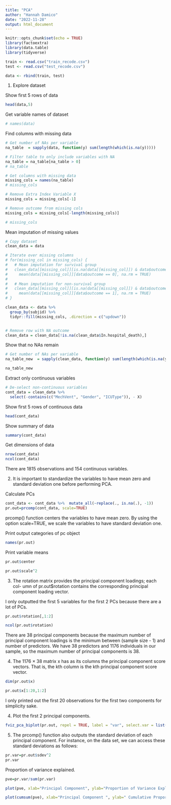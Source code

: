 ```yaml
---
title: "PCA"
author: "Hannah Damico"
date: "2022-11-28"
output: html_document
---
```


```r
knitr::opts_chunk$set(echo = TRUE)
library(factoextra)
library(data.table)
library(tidyverse)
```


```r
train <- read.csv("train_recode.csv")
test <- read.csv("test_recode.csv")

data <- rbind(train, test)
```




1. Explore dataset

Show first 5 rows of data
```r
head(data,5)
```

Get variable names of dataset
```r
# names(data)
```

Find columns with missing data
```r
# Get number of NAs per variable
na_table  = sapply(data, function(y) sum(length(which(is.na(y)))))

# Filter table to only include variables with NA
na_table = na_table[na_table > 0]
# na_table

# Get columns with missing data
missing_cols = names(na_table)
# missing_cols

# Remove Extra Index Variable X
missing_cols = missing_cols[-1]

# Remove outcome from missing cols
missing_cols = missing_cols[-length(missing_cols)]

# missing_cols
```

Mean imputation of missing values
```r
# Copy dataset
clean_data = data

# Iterate over missing columns
# for(missing_col in missing_cols) {
#   # Mean imputation for survival group
#   clean_data[[missing_col]][is.na(data[[missing_col]]) & data$outcome == 0] =
#     mean(data[[missing_col]][data$outcome == 0], na.rm = TRUE)
#   
#   # Mean imputation for non-survival group
#   clean_data[[missing_col]][is.na(data[[missing_col]]) & data$outcome == 1] =
#     mean(data[[missing_col]][data$outcome == 1], na.rm = TRUE)
# }

clean_data <- data %>% 
  group_by(subjid) %>% 
  tidyr::fill(missing_cols, .direction = c("updown"))


# Remove row with NA outcome
clean_data = clean_data[!is.na(clean_data$In.hospital_death),]
```

Show that no NAs remain
```r
# Get number of NAs per variable
na_table_new  = sapply(clean_data, function(y) sum(length(which(is.na(y)))))

na_table_new
```

Extract only continuous variables
```r
# De-select non-continuous variables
cont_data = clean_data %>% 
  select(-contains(c("MechVent", "Gender", "ICUType")), - X)
```

Show first 5 rows of continuous data
```r
head(cont_data)
```
Show summary of data
```r
summary(cont_data)
```
Get dimensions of data
```r
nrow(cont_data)
ncol(cont_data)
```
There are 1815 observations and 154 continuous variables.

2. It is important to standardize the variables to have mean zero and standard deviation one before performing PCA.

Calculate PCs
```r
cont_data <- cont_data %>%  mutate_all(~replace(., is.na(.), -1))
pr.out=prcomp(cont_data, scale=TRUE)
```

prcomp() function centers the variables to have mean zero. By using the option scale=TRUE, we scale the variables to have standard deviation one. 

Print output categories of pc object
```r
names(pr.out)
```
Print variable means
```r
pr.out$center

```

```r
pr.out$scale^2
```

3. The rotation matrix provides the principal component loadings; each col- umn of pr.out$rotation contains the corresponding principal component loading vector.

I only outputted the first 5 variables for the first 2 PCs because there are a lot of PCs.

```r
pr.out$rotation[,1:2]
```

```r
ncol(pr.out$rotation)
```
There are 38 principal components because the maximum number of principal component loadings is the minimum between (sample size - 1) and number of predictors. We have 38 predictors and 1176 individuals in our sample, so the maximum number of principal components is 38.

4. The 1176 × 38 matrix x has as its columns the principal component score vectors. That is, the kth column is the kth principal component score vector.

```r
dim(pr.out$x)
```

```r
pr.out$x[1:20,1:2]
```
I only printed out the first 20 observations for the first two components for simplicity sake.

4. Plot the first 2 principal components.

```r
fviz_pca_biplot(pr.out, repel = TRUE, label = "var", select.var = list(contrib = 4), arrowsize = 0.75, alpha.ind = 0.1, col.var = "blue",title = "PCA Biplot with top 4 contributing variables")
```

5. The prcomp() function also outputs the standard deviation of each principal component. For instance, on the data set, we can access these standard deviations as follows:

```r
pr.var=pr.out$sdev^2
pr.var
```

Proportion of variance explained.

```r
pve=pr.var/sum(pr.var)
```


```r
plot(pve, xlab="Principal Component", ylab="Proportion of Variance Explained ", ylim=c(0,1),type='b')
```

```r
plot(cumsum(pve), xlab="Principal Component ", ylab=" Cumulative Proportion of Variance Explained ", ylim=c(0,1), type='b')
```


